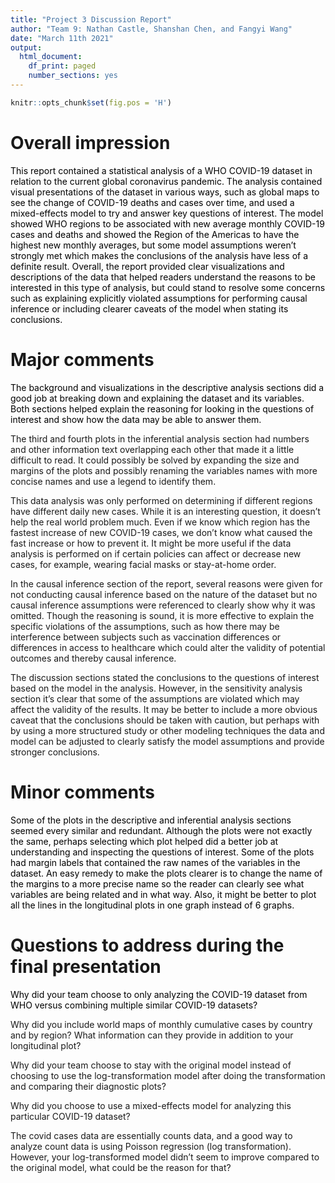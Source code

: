 ---
title: "Project 3 Discussion Report"
author: "Team 9: Nathan Castle, Shanshan Chen, and Fangyi Wang"
date: "March 11th 2021"
output:
  html_document:
    df_print: paged
    number_sections: yes
---
```{r global_options, include=FALSE}
knitr::opts_chunk$set(fig.pos = 'H')
```

# Overall impression

<span style='color:black'> 
This report contained a statistical analysis of a WHO COVID-19 dataset in relation to the current global coronavirus pandemic. The analysis contained visual presentations of the dataset in various ways, such as global maps to see the change of COVID-19 deaths and cases over time, and used a mixed-effects model to try and answer key questions of interest. The model showed WHO regions to be associated with new average monthly COVID-19 cases and deaths and showed the Region of the Americas to have the highest new monthly averages, but some model assumptions weren't strongly met which makes the conclusions of the analysis have less of a definite result. Overall, the report provided clear visualizations and descriptions of the data that helped readers understand the reasons to be interested in this type of analysis, but could stand to resolve some concerns such as explaining explicitly violated assumptions for performing causal inference or including clearer caveats of the model when stating its conclusions. 
</span>

# Major comments 

<span style='color:black'> 
The background and visualizations in the descriptive analysis sections did a good job at breaking down and explaining the dataset and its variables. Both sections helped explain the reasoning for looking in the questions of interest and show how the data may be able to answer them. 

The third and fourth plots in the inferential analysis section had numbers and other information text overlapping each other that made it a little difficult to read. It could possibly be solved by expanding the size and margins of the plots and possibly renaming the variables names with more concise names and use a legend to identify them. 

This data analysis was only performed on determining if different regions have different daily new cases. While it is an interesting question, it doesn't help the real world problem much. Even if we know which region has the fastest increase of new COVID-19 cases, we don't know what caused the fast increase or how to prevent it. It might be more useful if the data analysis is performed on if certain policies can affect or decrease new cases, for example, wearing facial masks or stay-at-home order. 

In the causal inference section of the report, several reasons were given for not conducting causal inference based on the nature of the dataset but no causal inference assumptions were referenced to clearly show why it was omitted. Though the reasoning is sound, it is more effective to explain the specific violations of the assumptions, such as how there may be interference between subjects such as vaccination differences or differences in access to healthcare which could alter the validity of potential outcomes and thereby causal inference.

The discussion sections stated the conclusions to the questions of interest based on the model in the analysis. However, in the sensitivity analysis section it's clear that some of the assumptions are violated which may affect the validity of the results. It may be better to include a more obvious caveat that the conclusions should be taken with caution, but perhaps with by using a more structured study or other modeling techniques the data and model can be adjusted to clearly satisfy the model assumptions and provide stronger conclusions.

</span> 


# Minor comments 

<span style='color:black'> 
Some of the plots in the descriptive and inferential analysis sections seemed every similar and redundant. Although the plots were not exactly the same, perhaps selecting which plot helped did a better job at understanding and inspecting the questions of interest. Some of the plots had margin labels that contained the raw names of the variables in the dataset. An easy remedy to make the plots clearer is to change the name of the margins to a more precise name so the reader can clearly see what variables are being related and in what way. Also, it might be better to plot all the lines in the longitudinal plots in one graph instead of 6 graphs. 
</span> 


# Questions to address during the final presentation

<span style='color:black'>
Why did your team choose to only analyzing the COVID-19 dataset from WHO versus combining multiple similar COVID-19 datasets?

Why did you include world maps of monthly cumulative cases by country and by region? What information can they provide in addition to your longitudinal plot? 

Why did your team choose to stay with the original model instead of choosing to use the log-transformation model after doing the transformation and comparing their diagnostic plots?

Why did you choose to use a mixed-effects model for analyzing this particular COVID-19 dataset?

The covid cases data are essentially counts data, and a good way to analyze count data is using Poisson regression (log transformation). However, your log-transformed model didn't seem to improve compared to the original model, what could be the reason for that? 
</span>
